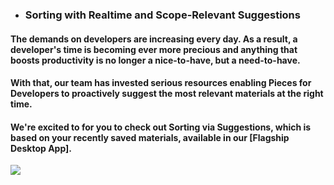 - ### Sorting with Realtime and Scope-Relevant Suggestions
#### The demands on developers are increasing every day. As a result, a developer's time is becoming ever more precious and anything that boosts productivity is no longer a nice-to-have, but a need-to-have.
#### With that, our team has invested serious resources enabling Pieces for Developers to proactively suggest the most relevant materials at the right time.
#### We're excited to for you to check out **Sorting via Suggestions**, which is based on your recently saved materials, available in our **[Flagship Desktop App]**.

![](https://storage.googleapis.com/pieces_static_resources/pfd_wiki/SORT.gif)